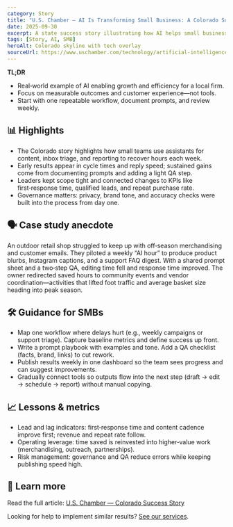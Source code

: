 ```yaml
---
category: Story
title: "U.S. Chamber — AI Is Transforming Small Business: A Colorado Success Story"
date: 2025-09-30
excerpt: A state success story illustrating how AI helps small businesses grow and compete.
tags: [Story, AI, SMB]
heroAlt: Colorado skyline with tech overlay
sourceUrl: https://www.uschamber.com/technology/artificial-intelligence/ai-is-transforming-small-business-a-colorado-success-story
---
```


**TL;DR**

- Real‑world example of AI enabling growth and efficiency for a local firm.
- Focus on measurable outcomes and customer experience—not tools.
- Start with one repeatable workflow, document prompts, and review weekly.

## 📊 Highlights

- The Colorado story highlights how small teams use assistants for content, inbox triage, and reporting to recover hours each week.
- Early results appear in cycle times and reply speed; sustained gains come from documenting prompts and adding a light QA step.
- Leaders kept scope tight and connected changes to KPIs like first‑response time, qualified leads, and repeat purchase rate.
- Governance matters: privacy, brand tone, and accuracy checks were built into the process from day one.

## 🗣 Case study anecdote

An outdoor retail shop struggled to keep up with off‑season merchandising and customer emails. They piloted a weekly “AI hour” to produce product blurbs, Instagram captions, and a support FAQ digest. With a shared prompt sheet and a two‑step QA, editing time fell and response time improved. The owner redirected saved hours to community events and vendor coordination—activities that lifted foot traffic and average basket size heading into peak season.

## 🛠 Guidance for SMBs

- Map one workflow where delays hurt (e.g., weekly campaigns or support triage). Capture baseline metrics and define success up front.
- Write a prompt playbook with examples and tone. Add a QA checklist (facts, brand, links) to cut rework.
- Publish results weekly in one dashboard so the team sees progress and can suggest improvements.
- Gradually connect tools so outputs flow into the next step (draft → edit → schedule → report) without manual copying.

## 📈 Lessons & metrics

- Lead and lag indicators: first‑response time and content cadence improve first; revenue and repeat rate follow.
- Operating leverage: time saved is reinvested into higher‑value work (merchandising, outreach, partnerships).
- Risk management: governance and QA reduce errors while keeping publishing speed high.

## 🔗 Learn more

Read the full article: <a href="https://www.uschamber.com/technology/artificial-intelligence/ai-is-transforming-small-business-a-colorado-success-story" target="_blank" rel="noopener noreferrer">U.S. Chamber — Colorado Success Story</a>

Looking for help to implement similar results? <a href="/services">See our services</a>.

